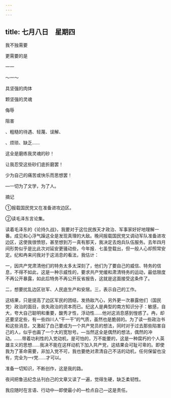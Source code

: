 ```yaml
---
---
---
```

title: 七月八日　星期四
---



我不独需要

更需要的是

一一

～一～

具坚强的肉体

颗坚强的灵魂

侮辱

阻害

、粗糙的待遇、轻蔑、误解、

、烦琐、缺乏……

这全是磨练我灵魂的砂！

让我忍受这些砂们底折磨罢！

少为自己的痛苦或快乐而思想罢！

―一切为了文学，为了人。

摘记

①报载国民党又在准备进攻边区。

②读毛泽东言论集。

读着毛泽东的《论持久战》，我要对于这位民族天才政治、军事家好好地理解一番。成见和心浮气躁这全是发现真理的大敌。晚间报载国民党又调动军队准备进攻边区，这使我很愤怒，甚至想到万一真有那天，我决定去炮兵队伍服务。去年四月间形势似乎是比此次对延安更骚动些，今年报．七虽登载出，但一般人心却照常安定。纪和冉来问我对于这消息的看法，我估计：

一，因共产党肃清他们的特务太多太深刻了，他们为了要自己的威信、特务的信息，不得不如此，这是一种示威性的，要求共产党缓和肃清特务的运动，最低限度不再公开暴露，如此后特务不再公开反省报告，这就是这面接受这条件了。

二，想要扰乱边区驻军、人民底生产和安居。三，表示自己的工作。

这结果，只是提高了边区军民的团结，发扬敌汽心，另外更一次暴露他们（国民党）政治的面目，丧失政治的资本而已。纪这人是典型的南方知识分子：敏感，自大，夸大自己聪明和重要，酸秀才性，浮动性……他对这消息感到惶惑了。冉，却还要坚定些，有一些四川人“干一干”的气质，虽然也是脆弱的。为了读一些政治书和这些消息，又激起了白己要成为一个共产党员的想法，同时对于过去那些陷害自己的人，似乎也画了一个大的宽恕号。―当然这全是偶然的想法，偶然的冲动。……带着功利性的入党动机，是可怕的，万不能要的，这是一种腐朽的个人英雄主义的思想……我决不能在这样动机下加入共产党，这结果会可耻可卑的。即使我为了革命需要，非加入党不可，我也要绝对肃清自己不洁的动机，任何保留也没有，完全为一r党……才可以。

准备一切知识，不断创作，这是我的路。

夜间把鲁迅纪念丛刊白己的文章又读了一遍，觉得生硬，缺乏柔韧性。

我应随时在言语、行动中―即使最小的―检点自己―这是责任。